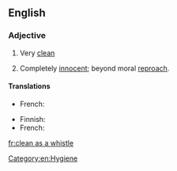 ==English==

===Adjective===
{{head|en|adjective|head=(as) [[clean]] as a [[whistle]]}}

# {{label|en|simile}} Very [[clean]]
# {{label|en|simile}} Completely [[innocent]]; beyond moral [[reproach]].

====Translations====
{{trans-top|Very clean}}
* French: {{t+|fr|propre comme un sou neuf}}
{{trans-mid}}
{{trans-bottom}}
{{trans-top|Completely innocent}}
* Finnish: {{t|fi|puhdas kuin pulmunen}}
* French: {{t+|fr|blanc comme neige}}
{{trans-mid}}
{{trans-bottom}}

[[Category:en:Hygiene]]

[[fr:clean as a whistle]]